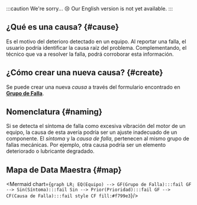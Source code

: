 
:::caution We're sorry... 😢
Our English version is not yet available.
:::

## ¿Qué es una causa? {#cause}
Es el motivo del deterioro detectado en un equipo. Al reportar una falla, el usuario podría identificar la causa raíz del problema. Complementando, el técnico que va a resolver la falla, podrá corroborar esta información.

## ¿Cómo crear una nueva causa? {#create}
Se puede crear una nueva _causa_ a través del formulario encontrado en [**Grupo de Falla**](/docs/products/corrective_maintenance/master_data/failure_catalog).

## Nomenclatura {#naming}
Si se detecta el síntoma de falla como excesiva vibración del motor de un equipo, la causa de esta avería podría ser un ajuste inadecuado de un componente. El _síntoma_ y la _causa de falla_, pertenecen al mismo grupo de fallas mecánicas. Por ejemplo, otra causa podría ser un elemento deteriorado o lubricante degradado.

## Mapa de Data Maestra {#map}

<div className="align-center">

<Mermaid chart={`
    graph LR;
        EQ(Equipo) --> GF(Grupo de Falla):::fail
        GF --> Sin(Síntoma):::fail
        Sin --> Prior(Prioridad):::fail
        GF --> CF(Causa de Falla):::fail
        style CF fill:#f799e3
`}/>

</div>